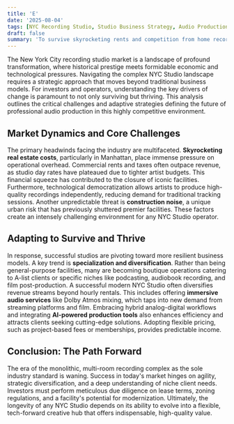 ```yaml
---
title: 'E'
date: '2025-08-04'
tags: [NYC Recording Studio, Studio Business Strategy, Audio Production Trends, Music Industry Economics, Dolby Atmos Mixing]
draft: false
summary: 'To survive skyrocketing rents and competition from home recording, modern NYC studios must specialize in high-end, niche services to provide unique value.'
---
```


The New York City recording studio market is a landscape of profound transformation, where historical prestige meets formidable economic and technological pressures. Navigating the complex NYC Studio landscape requires a strategic approach that moves beyond traditional business models. For investors and operators, understanding the key drivers of change is paramount to not only surviving but thriving. This analysis outlines the critical challenges and adaptive strategies defining the future of professional audio production in this highly competitive environment.

## Market Dynamics and Core Challenges

The primary headwinds facing the industry are multifaceted. **Skyrocketing real estate costs**, particularly in Manhattan, place immense pressure on operational overhead. Commercial rents and taxes often outpace revenue, as studio day rates have plateaued due to tighter artist budgets. This financial squeeze has contributed to the closure of iconic facilities. Furthermore, technological democratization allows artists to produce high-quality recordings independently, reducing demand for traditional tracking sessions. Another unpredictable threat is **construction noise**, a unique urban risk that has previously shuttered premier facilities. These factors create an intensely challenging environment for any NYC Studio operator.

## Adapting to Survive and Thrive

In response, successful studios are pivoting toward more resilient business models. A key trend is **specialization and diversification**. Rather than being general-purpose facilities, many are becoming boutique operations catering to A-list clients or specific niches like podcasting, audiobook recording, and film post-production. A successful modern NYC Studio often diversifies revenue streams beyond hourly rentals. This includes offering **immersive audio services** like Dolby Atmos mixing, which taps into new demand from streaming platforms and film. Embracing hybrid analog-digital workflows and integrating **AI-powered production tools** also enhances efficiency and attracts clients seeking cutting-edge solutions. Adopting flexible pricing, such as project-based fees or memberships, provides predictable income.

## Conclusion: The Path Forward

The era of the monolithic, multi-room recording complex as the sole industry standard is waning. Success in today's market hinges on agility, strategic diversification, and a deep understanding of niche client needs. Investors must perform meticulous due diligence on lease terms, zoning regulations, and a facility's potential for modernization. Ultimately, the longevity of any NYC Studio depends on its ability to evolve into a flexible, tech-forward creative hub that offers indispensable, high-quality value.